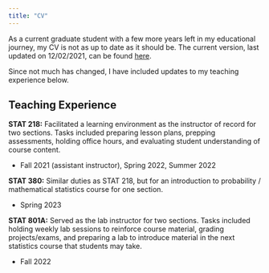 ```yaml
---
title: "CV"
---
```


As a current graduate student with a few more years left in my educational journey, my CV is not as up to date as it should be. The current version, last updated on 12/02/2021, can be found [here](CV_latex.pdf).

Since not much has changed, I have included updates to my teaching experience below.

## Teaching Experience

**STAT 218:** Facilitated a learning environment as the instructor of record for two sections. Tasks included preparing lesson plans, prepping assessments, holding office hours, and evaluating student understanding of course content.

- Fall 2021 (assistant instructor), Spring 2022, Summer 2022

**STAT 380:** Similar duties as STAT 218, but for an introduction to probability / mathematical statistics course for one section.

- Spring 2023

**STAT 801A:** Served as the lab instructor for two sections. Tasks included holding weekly lab sessions to reinforce course material, grading projects/exams, and preparing a lab to introduce material in the next statistics course that students may take.

- Fall 2022

